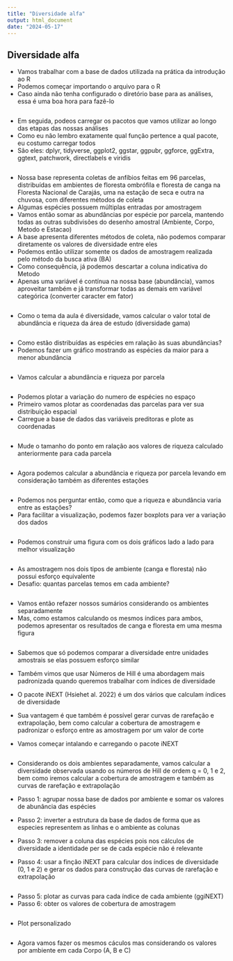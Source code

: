 ---
title: "Diversidade alfa"
output: html_document
date: "2024-05-17"
---

## Diversidade alfa

-   Vamos trabalhar com a base de dados utilizada na prática da introdução ao R
-   Podemos começar importando o arquivo para o R
-   Caso ainda não tenha configurado o diretório base para as análises, essa é uma boa hora para fazê-lo
```{r}

```

-   Em seguida, podeos carregar os pacotos que vamos utilizar ao longo das etapas  das nossas análises
-   Como eu não lembro exatamente qual função pertence a qual pacote, eu costumo carregar todos
-   São eles: dplyr, tidyverse, ggplot2, ggstar, ggpubr, ggforce, ggExtra, ggtext, patchwork, directlabels e viridis
```{r}

```


-   Nossa base representa coletas de anfíbios feitas em 96 parcelas, distribuídas em ambientes de floresta ombrófila e floresta de canga na Floresta Nacional de Carajás, uma na estação de seca e outra na chuvosa, com diferentes métodos de coleta
-   Algumas espécies possuem múltiplas entradas por amostragem
-   Vamos então somar as abundâncias por espécie por parcela, mantendo todas as outras subdivisões do desenho amostral (Ambiente, Corpo, Metodo e Estacao)
-   A base apresenta diferentes métodos de coleta, não podemos comparar diretamente os valores de diversidade entre eles
-   Podemos então utilizar somente os dados de amostragem realizada pelo método da busca ativa (BA)
-   Como consequência, já podemos descartar a coluna indicativa do Metodo
-   Apenas uma variável é contínua na nossa base (abundância), vamos aproveitar também e já transformar todas as demais em variável categórica (converter caracter em fator)
```{r}

```


-   Como o tema da aula é diversidade, vamos calcular o valor total de abundância e riqueza da área de estudo (diversidade gama)
```{r}

```

-   Como estão distribuídas as espécies em ralação às suas abundâncias?
-   Podemos fazer um gráfico mostrando as espécies da maior para a menor abundância
```{r}

```

-   Vamos calcular a abundância e riqueza por parcela
```{r}

```

-   Podemos plotar a variação do numero de espécies no espaço
-   Primeiro vamos plotar as coordenadas das parcelas para ver sua distribuição espacial
-   Carregue a base de dados das variáveis preditoras e plote as coordenadas
```{r}

```

-   Mude o tamanho do ponto em ralação aos valores de riqueza calculado anteriormente para cada parcela
```{r}

```


-   Agora podemos calcular a abundância e riqueza por parcela levando em consideração também as diferentes estações
```{r}

```

-   Podemos nos perguntar então, como que a riqueza e abundância varia entre as estações?
-   Para facilitar a visualização, podemos fazer boxplots para ver a variação dos dados
```{r}

```

-   Podemos construir uma figura com os dois gráficos lado a lado para melhor visualização 
```{r}

```

-   As amostragem nos dois tipos de ambiente (canga e floresta) não possui esforço equivalente
-   Desafio: quantas parcelas temos em cada ambiente?
```{r}

```


-   Vamos então refazer nossos sumários considerando os ambientes separadamente
-   Mas, como estamos calculando os mesmos índices para ambos, podemos apresentar os resultados de canga e floresta em uma mesma figura
```{r}

```

-   Sabemos que só podemos comparar a diversidade entre unidades amostrais se elas possuem esforço similar
-   Também vimos que usar Números de Hill é uma abordagem mais padronizada quando queremos trabalhar com índices de diversidade
-   O pacote iNEXT (Hsiehet al. 2022) é um dos vários que calculam índices de diversidade 
-   Sua vantagem é que também é possível gerar curvas de rarefação e extrapolação, bem como calcular a cobertura de amostragem e padronizar o esforço entre as amostragem por um valor de corte

-   Vamos começar intalando e carregando o pacote iNEXT
```{r}

```

-   Considerando os dois ambientes separadamente, vamos calcular a diversidade observada usando os números de Hill de ordem q = 0, 1 e 2, bem como iremos calcular a cobertura de amostragem e também as curvas de rarefação e extrapolação

-   Passo 1: agrupar nossa base de dados por ambiente e somar os valores de abunância das espécies
-   Passo 2: inverter a estrutura da base de dados de forma que as especies representem as linhas e o ambiente as colunas
-   Passo 3: remover a coluna das espécies pois nos cálculos de diversidade a identidade per se de cada espécie não é relevante
-   Passo 4: usar a finção iNEXT para calcular dos índices de diversidade (0, 1 e 2) e gerar os dados para construção das curvas de rarefação e extrapolação
```{r}

```


-   Passo 5: plotar as curvas para cada índice de cada ambiente (ggiNEXT)
-   Passo 6: obter os valores de cobertura de amostragem
```{r}

```

-   Plot personalizado
```{r}

```

-   Agora vamos fazer os mesmos cáculos mas considerando os valores por ambiente em cada Corpo (A, B e C)
```{r}

```

